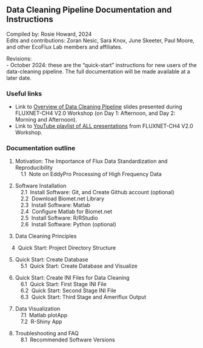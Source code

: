 ## Data Cleaning Pipeline Documentation and Instructions

Compiled by: Rosie Howard, 2024\
Edits and contributions: Zoran Nesic, Sara Knox, June Skeeter, Paul Moore, and other EcoFlux Lab members and affiliates.

Revisions:\
- October 2024: these are the "quick-start" instructions for new users of the data-cleaning pipeline. The full documentation will be made available at a later date. 

### Useful links 
- Link to <a href="workshop/DataCleaningPipeline_Overview_Final_Web.zip">Overview of Data Cleaning Pipeline</a> slides presented during FLUXNET-CH4 V2.0 Workshop (on Day 1: Afternoon, and Day 2: Morning and Afternoon).
- Link to <a href="https://www.youtube.com/watch?v=wpeOC09LvS8&list=PLwwM5mY7NX4S62HBzrxXWvox_tWysd9un&ab_channel=EcoFluxLab" target="_blank" rel="noopener noreferrer">YouTube playlist of ALL presentations</a> from FLUXNET-CH4 V2.0 Workshop.

### Documentation outline

1. Motivation: The Importance of Flux Data Standardization and Reproducibility\
&emsp;1.1 &nbsp;Note on EddyPro Processing of High Frequency Data\

2. Software Installation\
&emsp;2.1 &nbsp;Install Software: Git, and Create Github account (optional)\
&emsp;2.2 &nbsp;Download Biomet.net Library\
&emsp;2.3 &nbsp;Install Software: Matlab\
&emsp;2.4 &nbsp;Configure Matlab for Biomet.net\
&emsp;2.5 &nbsp;Install Software: R/RStudio\
&emsp;2.6 &nbsp;Install Software: Python (optional)

3. Data Cleaning Principles

<!-- 4. Set Up Project Directory Structure and Configure Matlab\ -->
&emsp;4 &nbsp;Quick Start: Project Directory Structure\

<!-- &emsp;4.1 &nbsp;Quick Start: Directory Structure and Matlab Configuration\
&emsp;4.2 &nbsp;Full Documentation: Set Up Project Directory Structure\
&emsp;4.3 &nbsp;Full Documentation: Configure Matlab for Data Structure -->

<!-- 5. Create Database from Raw Data and Visualize Contents\ -->

5. Quick Start: Create Database\
&emsp;5.1 &nbsp;Quick Start: Create Database and Visualize \
<!-- &emsp;5.2 &nbsp;Full Documentation: Create Database -->

<!-- 6. Create Your Own INI Files for Data Cleaning\ -->

6. Quick Start: Create INI Files for Data Cleaning\
&emsp;6.1 &nbsp;Quick Start: First Stage INI File\
&emsp;6.2 &nbsp;Quick Start: Second Stage INI File\
&emsp;6.3 &nbsp;Quick Start: Third Stage and Ameriflux Output\
<!-- &emsp;6.4 &nbsp;Full Documentation: First Stage INI file, Global Variables, Include Files, and Tags\
&emsp;6.5 &nbsp;Full Documentation: Second Stage INI\
&emsp;6.6 &nbsp;Full Documentation: Third Stage and Ameriflux Output -->

7. Data Visualization\
&emsp;7.1 &nbsp;Matlab plotApp\
&emsp;7.2 &nbsp;R-Shiny App\

8. Troubleshooting and FAQ\
&emsp;8.1 &nbsp;Recommended Software Versions\
<!--&emsp;8.2 &nbsp;Recommended Software Versions-->

